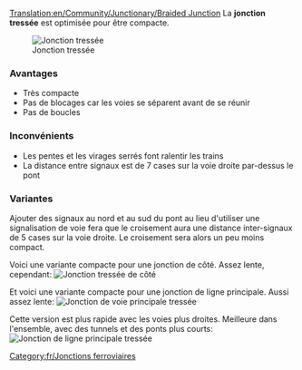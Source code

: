[[Translation:en/Community/Junctionary/Braided Junction]]
{{fr/Menu de Croisements}}
La '''jonction tressée''' est optimisée pour être compacte.

[[File:en/ttd.braided.compact.4.png|frame|none|Jonction tressée]]

===Avantages===
*Très compacte
*Pas de blocages car les voies se séparent avant de se réunir
*Pas de boucles

===Inconvénients===
*Les pentes et les virages serrés font ralentir les trains
*La distance entre signaux est de 7 cases sur la voie droite par-dessus le pont

===Variantes===
Ajouter des signaux au nord et au sud du pont au lieu d'utiliser une signalisation de voie fera que le croisement aura une distance inter-signaux de 5 cases sur la voie droite. Le croisement sera alors un peu moins compact.

Voici une variante compacte pour une jonction de côté. Assez lente, cependant:
[[File:en/ttd.braided.side.png|frame|none|Jonction tressée de côté]]

Et voici une variante compacte pour une jonction de ligne principale. Aussi assez lente:
[[File:en/ttd.braided.main.png|frame|none|Jonction de voie principale tressée]]

Cette version est plus rapide avec les voies plus droites. Meilleure dans l'ensemble, avec des tunnels et des ponts plus courts:
[[File:en/Ttd.braided.main.2.png|frame|none|Jonction de ligne principale tressée]]

[[Category:fr/Jonctions ferroviaires]]